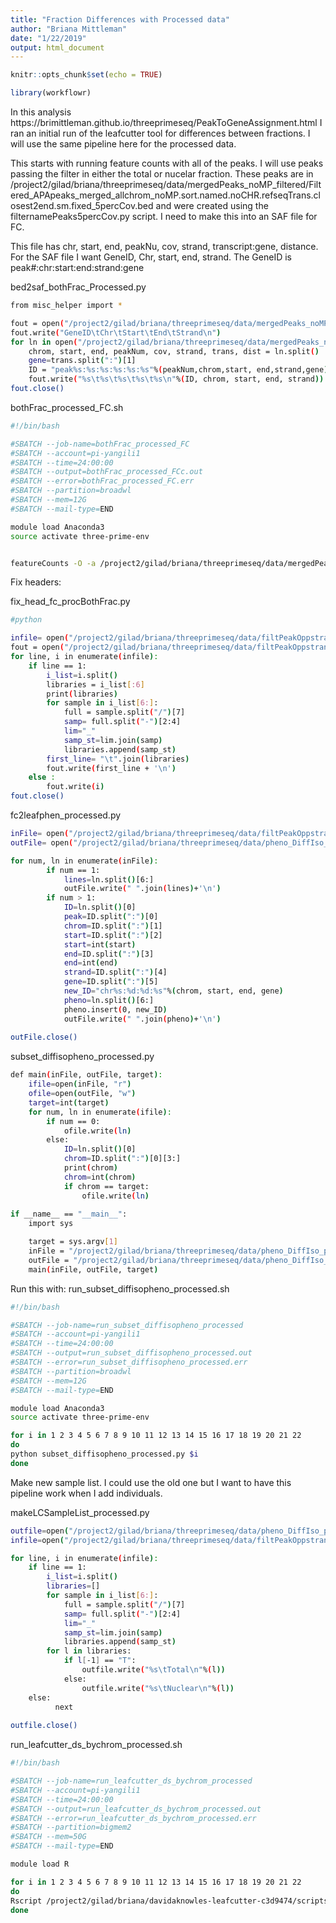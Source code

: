 ```yaml
---
title: "Fraction Differences with Processed data"
author: "Briana Mittleman"
date: "1/22/2019"
output: html_document
---
```


```r
knitr::opts_chunk$set(echo = TRUE)
```



```r
library(workflowr)
```

In this analysis https://brimittleman.github.io/threeprimeseq/PeakToGeneAssignment.html I ran an initial run of the leafcutter tool for differences between fractions. I will use the same pipeline here for the processed data.  

This starts with running feature counts with all of the peaks. I will use peaks passing the filter in either the total or nucelar fraction. These peaks are in /project2/gilad/briana/threeprimeseq/data/mergedPeaks_noMP_filtered/Filtered_APApeaks_merged_allchrom_noMP.sort.named.noCHR.refseqTrans.closest2end.sm.fixed_5percCov.bed and were created using the filternamePeaks5percCov.py script. I need to make this into an SAF file for FC.  

This file has chr, start, end, peakNu, cov, strand, transcript:gene, distance. For the SAF file I want 
GeneID, Chr, start, end, strand. The GeneID is peak#:chr:start:end:strand:gene

bed2saf_bothFrac_Processed.py
```bash
from misc_helper import *

fout = open("/project2/gilad/briana/threeprimeseq/data/mergedPeaks_noMP_filtered/Filtered_APApeaks_merged_allchrom_noMP.sort.named.noCHR.refseqTrans.closest2end.sm.fixed_5percCov.SAF",'w')
fout.write("GeneID\tChr\tStart\tEnd\tStrand\n")
for ln in open("/project2/gilad/briana/threeprimeseq/data/mergedPeaks_noMP_filtered/Filtered_APApeaks_merged_allchrom_noMP.sort.named.noCHR.refseqTrans.closest2end.sm.fixed_5percCov.bed"):
    chrom, start, end, peakNum, cov, strand, trans, dist = ln.split()
    gene=trans.split(":")[1]
    ID = "peak%s:%s:%s:%s:%s:%s"%(peakNum,chrom,start, end,strand,gene)
    fout.write("%s\t%s\t%s\t%s\t%s\n"%(ID, chrom, start, end, strand))
fout.close()


```


bothFrac_processed_FC.sh  

```bash
#!/bin/bash

#SBATCH --job-name=bothFrac_processed_FC
#SBATCH --account=pi-yangili1
#SBATCH --time=24:00:00
#SBATCH --output=bothFrac_processed_FCc.out
#SBATCH --error=bothFrac_processed_FC.err
#SBATCH --partition=broadwl
#SBATCH --mem=12G
#SBATCH --mail-type=END

module load Anaconda3
source activate three-prime-env


featureCounts -O -a /project2/gilad/briana/threeprimeseq/data/mergedPeaks_noMP_filtered/Filtered_APApeaks_merged_allchrom_noMP.sort.named.noCHR.refseqTrans.closest2end.sm.fixed_5percCov.SAF -F SAF -o /project2/gilad/briana/threeprimeseq/data/filtPeakOppstrand_cov_processed_bothFrac/filtered_APApeaks_merged_allchrom_refseqGenes.Transcript_sm_quant_processed.fc /project2/gilad/briana/threeprimeseq/data/bam_NoMP_sort/*sort.bam -s 2
```



Fix headers: 

fix_head_fc_procBothFrac.py
```bash

#python 

infile= open("/project2/gilad/briana/threeprimeseq/data/filtPeakOppstrand_cov_processed_bothFrac/filtered_APApeaks_merged_allchrom_refseqGenes.Transcript_sm_quant_processed.fc", "r")
fout = open("/project2/gilad/briana/threeprimeseq/data/filtPeakOppstrand_cov_processed_bothFrac/filtered_APApeaks_merged_allchrom_refseqGenes.Transcript_sm_quant_processed_fixed.fc",'w')
for line, i in enumerate(infile):
    if line == 1:
        i_list=i.split()
        libraries = i_list[:6]
        print(libraries)
        for sample in i_list[6:]:
            full = sample.split("/")[7]
            samp= full.split("-")[2:4]
            lim="_"
            samp_st=lim.join(samp)
            libraries.append(samp_st)
        first_line= "\t".join(libraries)
        fout.write(first_line + '\n')
    else :
        fout.write(i)
fout.close()
```

fc2leafphen_processed.py

```bash
inFile= open("/project2/gilad/briana/threeprimeseq/data/filtPeakOppstrand_cov_processed_bothFrac/filtered_APApeaks_merged_allchrom_refseqGenes.Transcript_sm_quant_processed_fixed.fc", "r")
outFile= open("/project2/gilad/briana/threeprimeseq/data/pheno_DiffIso_processed/filtered_APApeaks_merged_allchrom_refseqGenes.Transcript_sm_quant_processed_forLC.fc", "w")

for num, ln in enumerate(inFile):
        if num == 1:
            lines=ln.split()[6:]
            outFile.write(" ".join(lines)+'\n')
        if num > 1:
            ID=ln.split()[0]
            peak=ID.split(":")[0]
            chrom=ID.split(":")[1]
            start=ID.split(":")[2]
            start=int(start)
            end=ID.split(":")[3]
            end=int(end)
            strand=ID.split(":")[4]
            gene=ID.split(":")[5]
            new_ID="chr%s:%d:%d:%s"%(chrom, start, end, gene)
            pheno=ln.split()[6:]
            pheno.insert(0, new_ID)
            outFile.write(" ".join(pheno)+'\n')
            
outFile.close()  
```


subset_diffisopheno_processed.py
```bash
def main(inFile, outFile, target):
    ifile=open(inFile, "r")
    ofile=open(outFile, "w")
    target=int(target)
    for num, ln in enumerate(ifile):
        if num == 0:
            ofile.write(ln)
        else:
            ID=ln.split()[0]
            chrom=ID.split(":")[0][3:]
            print(chrom)
            chrom=int(chrom)
            if chrom == target:
                ofile.write(ln)
            
if __name__ == "__main__":
    import sys

    target = sys.argv[1]
    inFile = "/project2/gilad/briana/threeprimeseq/data/pheno_DiffIso_processed/filtered_APApeaks_merged_allchrom_refseqGenes.Transcript_sm_quant_processed_forLC.fc"
    outFile = "/project2/gilad/briana/threeprimeseq/data/pheno_DiffIso_processed/filtered_APApeaks_merged_allchrom_refseqGenes.Transcript_sm_quant_processed_forLC_%s.txt"%(target)
    main(inFile, outFile, target)
```

Run this with: run_subset_diffisopheno_processed.sh
```bash
#!/bin/bash

#SBATCH --job-name=run_subset_diffisopheno_processed
#SBATCH --account=pi-yangili1
#SBATCH --time=24:00:00
#SBATCH --output=run_subset_diffisopheno_processed.out
#SBATCH --error=run_subset_diffisopheno_processed.err
#SBATCH --partition=broadwl
#SBATCH --mem=12G
#SBATCH --mail-type=END

module load Anaconda3
source activate three-prime-env

for i in 1 2 3 4 5 6 7 8 9 10 11 12 13 14 15 16 17 18 19 20 21 22 
do
python subset_diffisopheno_processed.py $i 
done
```


Make new sample list. I could use the old one but I want to have this pipeline work when I add individuals.  

makeLCSampleList_processed.py
```bash
outfile=open("/project2/gilad/briana/threeprimeseq/data/pheno_DiffIso_processed/sample_groups.txt", "w")
infile=open("/project2/gilad/briana/threeprimeseq/data/filtPeakOppstrand_cov_processed_bothFrac/filtered_APApeaks_merged_allchrom_refseqGenes.Transcript_sm_quant_processed.fc", "r")

for line, i in enumerate(infile):
    if line == 1:
        i_list=i.split()
        libraries=[]
        for sample in i_list[6:]:
            full = sample.split("/")[7]
            samp= full.split("-")[2:4]
            lim="_"
            samp_st=lim.join(samp)
            libraries.append(samp_st)
        for l in libraries:
            if l[-1] == "T":
                outfile.write("%s\tTotal\n"%(l))
            else:
                outfile.write("%s\tNuclear\n"%(l))
    else:
          next
                
outfile.close()
```

run_leafcutter_ds_bychrom_processed.sh

```bash
#!/bin/bash

#SBATCH --job-name=run_leafcutter_ds_bychrom_processed
#SBATCH --account=pi-yangili1
#SBATCH --time=24:00:00
#SBATCH --output=run_leafcutter_ds_bychrom_processed.out
#SBATCH --error=run_leafcutter_ds_bychrom_processed.err
#SBATCH --partition=bigmem2
#SBATCH --mem=50G
#SBATCH --mail-type=END

module load R

for i in 1 2 3 4 5 6 7 8 9 10 11 12 13 14 15 16 17 18 19 20 21 22 
do
Rscript /project2/gilad/briana/davidaknowles-leafcutter-c3d9474/scripts/leafcutter_ds.R --num_threads 4  /project2/gilad/briana/threeprimeseq/data/pheno_DiffIso_processed/filtered_APApeaks_merged_allchrom_refseqGenes.Transcript_sm_quant_processed_forLC_${i}.txt /project2/gilad/briana/threeprimeseq/data/pheno_DiffIso_processed/sample_groups.txt -o /project2/gilad/briana/threeprimeseq/data/diff_iso_processed/TN_diff_isoform_chr${i}.txt 
done
```

